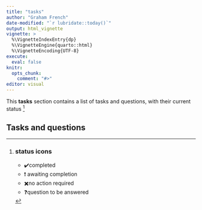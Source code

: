 ```yaml
---
title: "tasks"
author: "Graham French"
date-modified: "`r lubridate::today()`"
output: html_vignette
vignette: >
  %\VignetteIndexEntry{dp}
  %\VignetteEngine{quarto::html}
  %\VignetteEncoding{UTF-8}
execute: 
  eval: false
knitr:
  opts_chunk:
    comment: "#>"
editor: visual
---
```


This **tasks** section contains a list of tasks and questions, with their current status [^1]

[^1]:
    ::: callout-tip
    ### status icons

    -   ✔️completed
    -   ❗ awaiting completion
    -   ✖️no action required
    -   ❓question to be answered
    :::

## Tasks and questions

